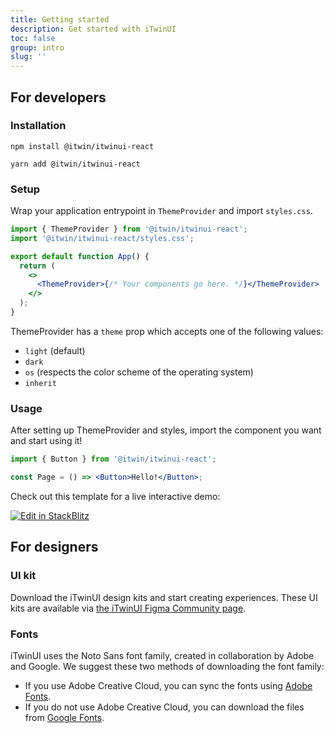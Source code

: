 ```yaml
---
title: Getting started
description: Get started with iTwinUI
toc: false
group: intro
slug: ''
---
```


## For developers

### Installation

```shell
npm install @itwin/itwinui-react
```

```shell
yarn add @itwin/itwinui-react
```

### Setup

Wrap your application entrypoint in `ThemeProvider` and import `styles.css`.

```jsx
import { ThemeProvider } from '@itwin/itwinui-react';
import '@itwin/itwinui-react/styles.css';

export default function App() {
  return (
    <>
      <ThemeProvider>{/* Your components go here. */}</ThemeProvider>
    </>
  );
}
```

ThemeProvider has a `theme` prop which accepts one of the following values:

- `light` (default)
- `dark`
- `os` (respects the color scheme of the operating system)
- `inherit`

### Usage

After setting up ThemeProvider and styles, import the component you want and start using it!

```jsx
import { Button } from '@itwin/itwinui-react';

const Page = () => <Button>Hello!</Button>;
```

Check out this template for a live interactive demo:

[![Edit in StackBlitz](https://developer.stackblitz.com/img/open_in_stackblitz.svg)](https://stackblitz.io/github/iTwin/iTwinUI/tree/main/minimal-sandbox?file=/src/App.tsx)

## For designers

### UI kit

Download the iTwinUI design kits and start creating experiences. These UI kits are available via [the iTwinUI Figma Community page](https://www.figma.com/@itwinui).

### Fonts

iTwinUI uses the Noto Sans font family, created in collaboration by Adobe and Google. We suggest these two methods of downloading the font family:

- If you use Adobe Creative Cloud, you can sync the fonts using [Adobe Fonts](https://fonts.adobe.com/fonts/noto-sans).
- If you do not use Adobe Creative Cloud, you can download the files from [Google Fonts](https://fonts.google.com/noto/specimen/Noto+Sans).
